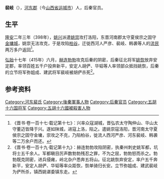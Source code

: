 '''裴岐'''（{{bd|？||415年|}}），[[河東郡_(中國)|河东郡]]（今[[山西省|山西省]][[运城市|运城市]]）人，后秦官员。
 
== 生平 ==
[[隆安_(晋安帝)|隆安]]二年三年（398年），[[姚兴|姚兴]]派遣[[姚崇|姚崇]]攻打洛阳，东晋河南郡太守夏侯宗之固守[[金墉城|金墉城]]，姚崇无法攻克，于是攻陷[[柏谷|柏谷]]，迁徙西河人严彦、裴岐、韩袭等人的[[流民|流民]]两万多户返回<ref>《晋书·卷一百十七·载记第十七》：兴率众寇湖城，晋弘农太守陶仲山、华山太守董迈皆降于兴。遂如陕城，进寇上洛，陷之。遣姚崇寇洛阳，晋河南太守夏侯宗之固守金墉，崇攻之不克，乃陷柏谷，徙流人西河严彦、河东裴岐、韩袭等二万余户而还。</ref>。

[[弘始|弘始]]十七年（415年）六月，[[赫连勃勃|赫连勃勃]]攻克后秦的阴密，后秦征北将军[[姚恢|姚恢]]放弃安定郡，率领百姓五千户投奔新平，安定人胡俨、华韬等人率领部众抵挡姚恢，后秦的立节将军弥姐成、建武将军裴岐被胡俨杀死<ref>《晋书·卷一百十九·载记第十九》：赫连勃勃攻陷阴密，执秦州刺史姚军都，坑将士五千余人。军都瞋目厉声数勃勃残忍之罪，不为之屈，勃勃怒而杀之。勃勃既克阴密，进兵侵雍，岭北杂户悉奔五将山。征北姚恢弃安定，率户五千奔新平，安定人胡俨、华韬等率众距恢，恢单骑归长安。立节弥姐成、建武裴岐为俨所杀，镇西姚谌委镇东走。</ref>。

==参考资料==
{{reflist}}
 
{{DEFAULTSORT:Pei裴}}
[[Category:河东裴氏|Category:河东裴氏]]
[[Category:後秦軍事人物|Category:後秦軍事人物]]
[[Category:后秦官员|Category:后秦官员]]
[[Category:五胡十六国将军|Category:五胡十六国将军]]
[[Category:五胡十六國被殺害人物|Category:五胡十六國被殺害人物]]